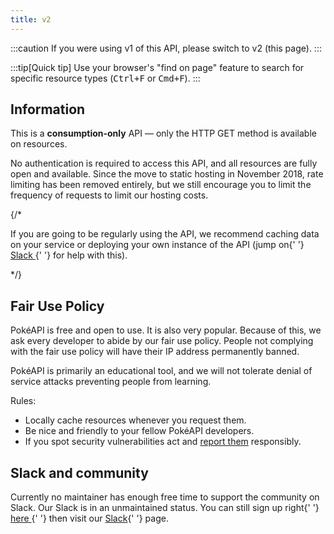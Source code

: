 ```yaml
---
title: v2
---
```


:::caution
If you were using v1 of this API, please switch to v2 (this page).
:::

:::tip[Quick tip]
Use your browser's "find on page" feature to search for specific resource types (<kbd>Ctrl+F</kbd> or <kbd>Cmd+F</kbd>).
:::

<h2 id="info">Information</h2>
<p>
    This is a <strong>consumption-only</strong> API — only the
    HTTP GET method is available on resources.
</p>
<p>
    No authentication is required to access this API, and all
    resources are fully open and available. Since the move to
    static hosting in November 2018, rate limiting has been
    removed entirely, but we still encourage you to limit the
    frequency of requests to limit our hosting costs.
</p>
{/* <p>
    If you are going to be regularly using the API, we recommend
    caching data on your service or deploying your own instance
    of the API (jump on{' '}
    <a href="https://pokeapi-slack-invite.herokuapp.com/">
        Slack
    </a>{' '}
    for help with this).
</p> */}

<h2 id="fairuse">Fair Use Policy</h2>
<p>
    PokéAPI is free and open to use. It is also very popular.
    Because of this, we ask every developer to abide by our fair
    use policy. People not complying with the fair use policy
    will have their IP address permanently banned.
</p>
<p>
    PokéAPI is primarily an educational tool, and we will not
    tolerate denial of service attacks preventing people from
    learning.
</p>
<p>Rules:</p>
<ul>
    <li>Locally cache resources whenever you request them.</li>
    <li>
        Be nice and friendly to your fellow PokéAPI developers.
    </li>
    <li>
        If you spot security vulnerabilities act and <a href="https://github.com/PokeAPI/pokeapi/blob/master/SECURITY.md#reporting-a-vulnerability">report them</a> responsibly.
    </li>
</ul>

<h2 id="slack">Slack and community</h2>
<p>
    Currently no maintainer has enough free time to support the community on Slack. Our Slack is in an unmaintained status.
    You can still sign up right{' '}
    <a href="https://join.slack.com/t/pokeapi/shared_invite/zt-2ampo6her-_tHSI3uOS65WzGypt7Y96w">
        here
    </a>{' '}
    then visit our <a href="https://pokeapi.slack.com">Slack</a>{' '}
    page.
</p>

